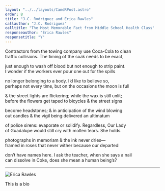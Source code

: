 ```yaml
---
layout: "../../layouts/CandRPost.astro"
order: 8
title: "J.C. Rodriguez and Erica Rawles"
callauthor: "J.C. Rodriguez"
calltitle: "The Most Memorable Fact from Middle School Health Class"
responseauthor: "Erica Rawles"
responsetitle: "Y"
---
```



<CandRItem id="call" title={frontmatter.calltitle} author={frontmatter.callauthor}>

Contractors from the towing company use Coca-Cola to clean
<br />traffic collisions. The timing of the soak needs to be exact, 

just enough to wash off blood but not enough to strip paint. 
<br />I wonder if the workers ever pour one out for the spills

no longer belonging to a body. I’d like to believe so, 
<br />perhaps not every time, but on the occasions the moon is full 

& the street lights are flickering; while the wax is still unlit;
<br />before the flowers get taped to bicycles & the street signs

become headstones; & in anticipation of the wind blowing 
<br />out candles & the vigil being delivered an ultimatum

of police sirens: evaporate or solidify. Regardless, Our Lady 
<br />of Guadalupe would still cry with molten tears. She holds

photographs in memoriam & the ink never dries—
<br />framed in roses that never wither because our departed 

don’t have names here. I ask the teacher, when she says a nail 
<br />can dissolve in Coke, does she mean a human being’s?


</CandRItem>

---

<CandRItem id="response" title={frontmatter.responsetitle} author={frontmatter.responseauthor}>


![Erica Rawles](/callandresponse/CandRImages/Erica.jpg)


</CandRItem>

<CandRBio>
	This is a bio
</CandRBio>